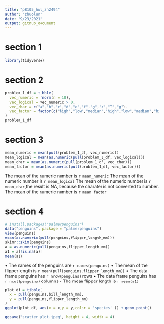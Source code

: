 ```yaml
---
title: "p8105_hw1_zh2494"
author: "zhuolun"
date: "9/23/2021"
output: github_document
---
```


# section 1
```r
library(tidyverse)
```

# section 2
```r
problem_1_df = tibble(
  vec_numeric = rnorm(n = 10),
  vec_logical = vec_numeric > 0,
  vec_char = c("a","b","c","d","e","f","g","h","I","g"),
  vec_factor = factor(c("high","low","median","high","low","median","high","low","median","high"))
)
problem_1_df

```

# section 3
```r
mean_numeric = mean(pull(problem_1_df, vec_numeric))
mean_logical = mean(as.numeric(pull(problem_1_df, vec_logical)))
mean_char = mean(as.numeric(pull(problem_1_df, vec_char)))
mean_factor = mean(as.numeric(pull(problem_1_df, vec_factor)))
```

The mean of the numeric number is `r mean_numeric`
The mean of the numeric number is `r mean_logical`
The mean of the numeric number is `r mean_char`,the result is NA, because the charater is not converted to number. 
The mean of the numeric number is `r mean_factor`

# section 4

```r
# install.packages("palmerpenguins")
data("penguins", package = "palmerpenguins")
view(penguins)
mean(as.numeric(pull(penguins,flipper_length_mm)))
skimr::skim(penguins)
a = as.numeric(pull(penguins,flipper_length_mm))
a1 = a[!is.na(a)]
mean(a1)
```

• The names of the penguins are `r names(penguins)`
• The mean of the flipper length is `r mean(pull(penguins,flipper_length_mm))`
• The data frame penguins has `r nrow(penguins)` rows 
• The data frame penguins has `r ncol(penguins)` columns
• The mean flipper length is `r mean(a1)`

```r
plot_df = tibble(
  x = pull(penguins,bill_length_mm),
  y = pull(penguins,flipper_length_mm)
)
ggplot(plot_df, aes(x = x,y = y,color = 'species' )) + geom_point()

ggsave("scatter_plot.jpeg", height = 4, width = 4)
```




